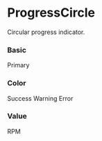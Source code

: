 
<Meta title="Components/Loaders/ProgressCircle" component={ProgressCircle} />

# ProgressCircle

Circular progress indicator.

<ArgsTable of={ProgressCircle} />

### Basic

<Canvas>
    <Story name="basic">
        <Row>
            <Col span={6}>
                <ProgressCircle percent={8}>Primary</ProgressCircle>
            </Col>
        </Row>
    </Story>
</Canvas>

### Color

<Canvas>
    <Story name="color">
        <Row>
            <Col span={8}>
                <ProgressCircle color="success" percent={74}>
                    Success
                </ProgressCircle>
            </Col>
            <Col span={8}>
                <ProgressCircle color="warning" percent={43}>
                    Warning
                </ProgressCircle>
            </Col>
            <Col span={8}>
                <ProgressCircle color="error" percent={21}>
                    Error
                </ProgressCircle>
            </Col>
        </Row>
    </Story>
</Canvas>

### Value

<Canvas>
    <Story name="value">
        <Row>
            <Col span={8}>
                <ProgressCircle percent={74} value="1200" annotation>
                    RPM
                </ProgressCircle>
            </Col>
        </Row>
    </Story>
</Canvas>


